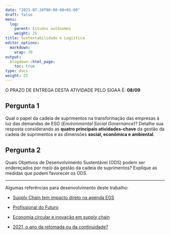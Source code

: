 ```yaml
---
date: "2021-07-20T00:00:00+01:00"
draft: false
menu:
  log:
    parent: Estudos autônomos
    weight: 25
title: Sustentabilidade e Logística
editor_options: 
  markdown: 
    wrap: 70
output: 
  blogdown::html_page:
    toc: true
type: docs
weight: 25
---
```


O PRAZO DE ENTREGA DESTA ATIVIDADE PELO SIGAA É: **08/09**

## Pergunta 1

Qual o papel da cadeia de suprimentos na transformação das empresas à luz das demandas de ESG (_Environmental Social Governance_)? Detalhe sua resposta considerando as **quatro principais atividades-chave** da gestão da cadeia de suprimentos e as dimensões **social, econômica e ambiental**.

## Pergunta 2

Quais Objetivos de Desenvolvimento Sustentável (ODS) podem ser endereçados por meio da gestão da cadeia de suprimentos? Explique as medidas que podem favorecer os ODS.  

<hr>

Algumas referências para desenvolvimento deste trabalho: 

- [Supply Chain tem impacto direto na agenda EGS](https://revistamundologistica.com.br/artigos/supply-chain-tem-impacto-direto-na-agenda-esg)

- [Profissional do Futuro](https://revistamundologistica.com.br/blog/luis/8-competencias-essenciais-ao-profissional-de-logistica-em-2025)

- [Economia circular e inovação em supply chain](https://github.com/retaoliveira/relements/raw/main/texto/circular.pdf)

- [2021, o ano da retomada ou da continuidade?](https://github.com/retaoliveira/relements/raw/main/texto/future.pdf)